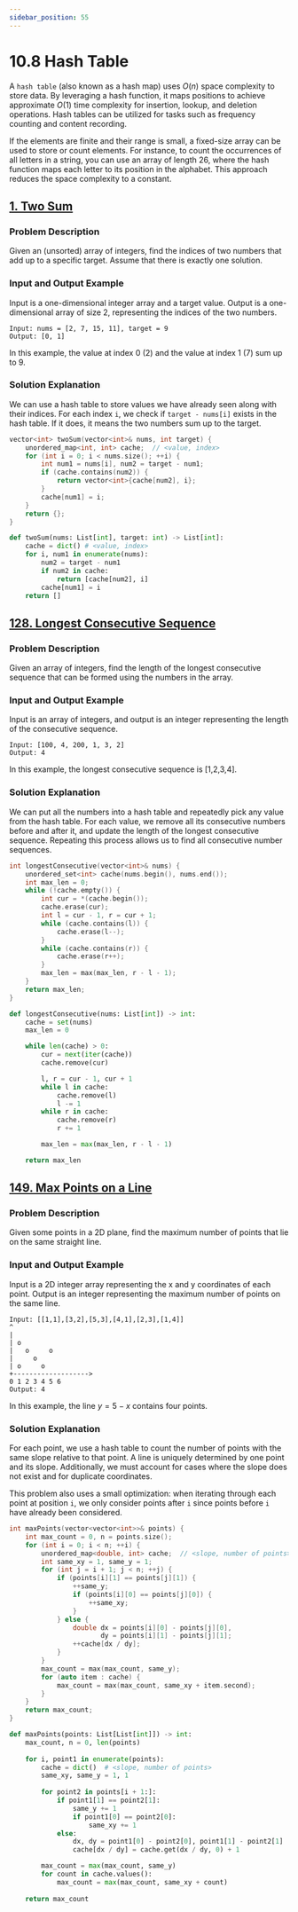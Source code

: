 ```yaml
---
sidebar_position: 55
---
```


# 10.8 Hash Table

A `hash table` (also known as a hash map) uses $O(n)$ space complexity to store data. By leveraging a hash function, it maps positions to achieve approximate $O(1)$ time complexity for insertion, lookup, and deletion operations. Hash tables can be utilized for tasks such as frequency counting and content recording.

If the elements are finite and their range is small, a fixed-size array can be used to store or count elements. For instance, to count the occurrences of all letters in a string, you can use an array of length 26, where the hash function maps each letter to its position in the alphabet. This approach reduces the space complexity to a constant.

## [1. Two Sum](https://leetcode.com/problems/two-sum/)

### Problem Description

Given an (unsorted) array of integers, find the indices of two numbers that add up to a specific target. Assume that there is exactly one solution.

### Input and Output Example

Input is a one-dimensional integer array and a target value. Output is a one-dimensional array of size 2, representing the indices of the two numbers.

```
Input: nums = [2, 7, 15, 11], target = 9
Output: [0, 1]
```

In this example, the value at index 0 (2) and the value at index 1 (7) sum up to 9.

### Solution Explanation

We can use a hash table to store values we have already seen along with their indices. For each index `i`, we check if `target - nums[i]` exists in the hash table. If it does, it means the two numbers sum up to the target.

<Tabs>
<TabItem value="cpp" label="C++">

```cpp
vector<int> twoSum(vector<int>& nums, int target) {
    unordered_map<int, int> cache;  // <value, index>
    for (int i = 0; i < nums.size(); ++i) {
        int num1 = nums[i], num2 = target - num1;
        if (cache.contains(num2)) {
            return vector<int>{cache[num2], i};
        }
        cache[num1] = i;
    }
    return {};
}
```

</TabItem>
<TabItem value="py" label="Python">

```py
def twoSum(nums: List[int], target: int) -> List[int]:
    cache = dict() # <value, index>
    for i, num1 in enumerate(nums):
        num2 = target - num1
        if num2 in cache:
            return [cache[num2], i]
        cache[num1] = i
    return []
```

</TabItem>

</Tabs>

## [128. Longest Consecutive Sequence](https://leetcode.com/problems/longest-consecutive-sequence/)

### Problem Description

Given an array of integers, find the length of the longest consecutive sequence that can be formed using the numbers in the array.

### Input and Output Example

Input is an array of integers, and output is an integer representing the length of the consecutive sequence.

```
Input: [100, 4, 200, 1, 3, 2]
Output: 4
```

In this example, the longest consecutive sequence is [1,2,3,4].

### Solution Explanation

We can put all the numbers into a hash table and repeatedly pick any value from the hash table. For each value, we remove all its consecutive numbers before and after it, and update the length of the longest consecutive sequence. Repeating this process allows us to find all consecutive number sequences.

<Tabs>
<TabItem value="cpp" label="C++">

```cpp
int longestConsecutive(vector<int>& nums) {
    unordered_set<int> cache(nums.begin(), nums.end());
    int max_len = 0;
    while (!cache.empty()) {
        int cur = *(cache.begin());
        cache.erase(cur);
        int l = cur - 1, r = cur + 1;
        while (cache.contains(l)) {
            cache.erase(l--);
        }
        while (cache.contains(r)) {
            cache.erase(r++);
        }
        max_len = max(max_len, r - l - 1);
    }
    return max_len;
}
```

</TabItem>
<TabItem value="py" label="Python">

```py
def longestConsecutive(nums: List[int]) -> int:
    cache = set(nums)
    max_len = 0

    while len(cache) > 0:
        cur = next(iter(cache))
        cache.remove(cur)

        l, r = cur - 1, cur + 1
        while l in cache:
            cache.remove(l)
            l -= 1
        while r in cache:
            cache.remove(r)
            r += 1

        max_len = max(max_len, r - l - 1)

    return max_len

```

</TabItem>

</Tabs>

## [149. Max Points on a Line](https://leetcode.com/problems/max-points-on-a-line/)

### Problem Description

Given some points in a 2D plane, find the maximum number of points that lie on the same straight line.

### Input and Output Example

Input is a 2D integer array representing the x and y coordinates of each point. Output is an integer representing the maximum number of points on the same line.

```
Input: [[1,1],[3,2],[5,3],[4,1],[2,3],[1,4]]
^
|
| o
|   o     o
|     o
| o     o
+------------------->
0 1 2 3 4 5 6
Output: 4
```

In this example, the line $y = 5 - x$ contains four points.

### Solution Explanation

For each point, we use a hash table to count the number of points with the same slope relative to that point. A line is uniquely determined by one point and its slope. Additionally, we must account for cases where the slope does not exist and for duplicate coordinates.

This problem also uses a small optimization: when iterating through each point at position `i`, we only consider points after `i` since points before `i` have already been considered.

<Tabs>
<TabItem value="cpp" label="C++">

```cpp
int maxPoints(vector<vector<int>>& points) {
    int max_count = 0, n = points.size();
    for (int i = 0; i < n; ++i) {
        unordered_map<double, int> cache;  // <slope, number of points>
        int same_xy = 1, same_y = 1;
        for (int j = i + 1; j < n; ++j) {
            if (points[i][1] == points[j][1]) {
                ++same_y;
                if (points[i][0] == points[j][0]) {
                    ++same_xy;
                }
            } else {
                double dx = points[i][0] - points[j][0],
                       dy = points[i][1] - points[j][1];
                ++cache[dx / dy];
            }
        }
        max_count = max(max_count, same_y);
        for (auto item : cache) {
            max_count = max(max_count, same_xy + item.second);
        }
    }
    return max_count;
}
```

</TabItem>
<TabItem value="py" label="Python">

```py
def maxPoints(points: List[List[int]]) -> int:
    max_count, n = 0, len(points)
    
    for i, point1 in enumerate(points):
        cache = dict()  # <slope, number of points>
        same_xy, same_y = 1, 1
        
        for point2 in points[i + 1:]:
            if point1[1] == point2[1]:
                same_y += 1
                if point1[0] == point2[0]:
                    same_xy += 1
            else:
                dx, dy = point1[0] - point2[0], point1[1] - point2[1]
                cache[dx / dy] = cache.get(dx / dy, 0) + 1

        max_count = max(max_count, same_y)
        for count in cache.values():
            max_count = max(max_count, same_xy + count)
    
    return max_count

```

</TabItem>

</Tabs>